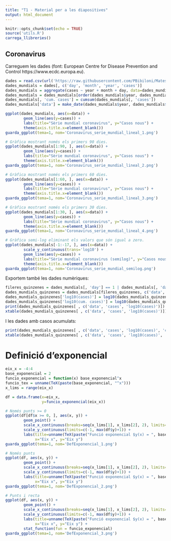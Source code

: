 ```yaml
---
title: "T1 - Material per a les diapositives"
output: html_document
---
```


```r
knitr::opts_chunk$set(echo = TRUE)
source('utils.R')
carrega_llibreries()
```


## Coronavirus

Carreguem les dades (font: European Centre for Disease Prevention and Control https://www.ecdc.europa.eu).

```r
dades = read.csv(url('https://raw.githubusercontent.com/PBibiloni/Mates1/master/dades/coronavirus_9sept.csv'))
dades_mundials = dades[, c('day', 'month', 'year', 'cases')]
dades_mundials = aggregate(cases ~ year + month + day, data=dades_mundials, FUN=sum)
dades_mundials = dades_mundials[order(dades_mundials$year, dades_mundials$month, dades_mundials$day), ]
dades_mundials[, 'cum. cases'] = cumsum(dades_mundials[, 'cases'])
dades_mundials['data'] = make_date(dades_mundials$year, dades_mundials$month, dades_mundials$day)
```


```r
ggplot(dades_mundials, aes(x=data)) +
        geom_line(aes(y=cases)) +
        labs(title="Sèrie mundial coronavirus", y="Casos nous") +
        theme(axis.title.x=element_blank())
guarda_ggplot(tema=1, nom='Coronavirus_serie_mundial_lineal_1.png')

# Gràfica mostrant només els primers 90 dies.
ggplot(dades_mundials[1:90, ], aes(x=data)) +
        geom_line(aes(y=cases)) +
        labs(title="Sèrie mundial coronavirus", y="Casos nous") +
        theme(axis.title.x=element_blank())
guarda_ggplot(tema=1, nom='Coronavirus_serie_mundial_lineal_2.png')

# Gràfica mostrant només els primers 60 dies.
ggplot(dades_mundials[1:60, ], aes(x=data)) +
        geom_line(aes(y=cases)) +
        labs(title="Sèrie mundial coronavirus", y="Casos nous") +
        theme(axis.title.x=element_blank())
guarda_ggplot(tema=1, nom='Coronavirus_serie_mundial_lineal_3.png')

# Gràfica mostrant només els primers 30 dies.
ggplot(dades_mundials[1:30, ], aes(x=data)) +
        geom_line(aes(y=cases)) +
        labs(title="Sèrie mundial coronavirus", y="Casos nous") +
        theme(axis.title.x=element_blank())
guarda_ggplot(tema=1, nom='Coronavirus_serie_mundial_lineal_4.png')

# Gràfica semi-log eliminant els valors que són igual a zero.
ggplot(dades_mundials[-1:-17, ], aes(x=data)) +
        scale_y_continuous(trans='log10') +
        geom_line(aes(y=cases)) + 
        labs(title="Sèrie mundial coronavirus (semilog)", y="Casos nous") +
        theme(axis.title.x=element_blank())
guarda_ggplot(tema=1, nom='Coronavirus_serie_mundial_semilog.png')
```


Exportem també les dades numèriques:

```r
fileres_quinzenes = dades_mundials[, 'day'] == 1 | dades_mundials[, 'day'] == 15
dades_mundials_quinzenes = dades_mundials[fileres_quinzenes, c('data', 'cases', 'cum. cases')]
dades_mundials_quinzenes['log10(cases)'] = log10(dades_mundials_quinzenes[, 'cases'])
dades_mundials_quinzenes['log10(cum. cases)'] = log10(dades_mundials_quinzenes[, 'cum. cases'])
print(dades_mundials_quinzenes[ , c('data', 'cases', 'log10(cases)')])
xtable(dades_mundials_quinzenes[ , c('data', 'cases', 'log10(cases)')])
```

 I les dades amb casos acumulats:
 
```r
print(dades_mundials_quinzenes[ , c('data', 'cases', 'log10(cases)', 'cum. cases', 'log10(cum. cases)')])
xtable(dades_mundials_quinzenes[ , c('data', 'cases', 'log10(cases)', 'cum. cases', 'log10(cum. cases)')])
```











# Definició d'exponencial


```r
eix_x = -4:4
base_exponencial = 2
funcio_exponencial = function(x) base_exponencial^x
funcio_tex = unname(TeX(paste(base_exponencial, "^x")))
x_lims = range(eix_x)

df = data.frame(x=eix_x,
                y=funcio_exponencial(eix_x))

# Només punts >= 0
ggplot(df[df$x >= 0, ], aes(x, y)) +
        geom_point() +
        scale_x_continuous(breaks=seq(x_lims[1], x_lims[2], 2), limits=x_lims) +
        scale_y_continuous(limits=c(-1, max(df$y)+1)) +
        labs(title=unname(TeX(paste("Funció exponencial $y(x) = ", base_exponencial, "^x$"))), 
             x="Eix x", y="Eix y")
guarda_ggplot(tema=1, nom='DefExponencial_1.png')

# Només punts
ggplot(df, aes(x, y)) +
        geom_point() +
        scale_x_continuous(breaks=seq(x_lims[1], x_lims[2], 2), limits=x_lims) +
        scale_y_continuous(limits=c(-1, max(df$y)+1)) +
        labs(title=unname(TeX(paste("Funció exponencial $y(x) = ", base_exponencial, "^x$"))), 
             x="Eix x", y="Eix y")
guarda_ggplot(tema=1, nom='DefExponencial_2.png')

# Punts i recta
ggplot(df, aes(x, y)) +
        geom_point() +
        scale_x_continuous(breaks=seq(x_lims[1], x_lims[2], 2), limits=x_lims) +
        scale_y_continuous(limits=c(-1, max(df$y)+1)) +
        labs(title=unname(TeX(paste("Funció exponencial $y(x) = ", base_exponencial, "^x$"))), 
             x="Eix x", y="Eix y") +
        stat_function(fun = funcio_exponencial)
guarda_ggplot(tema=1, nom='DefExponencial_3.png')
```
